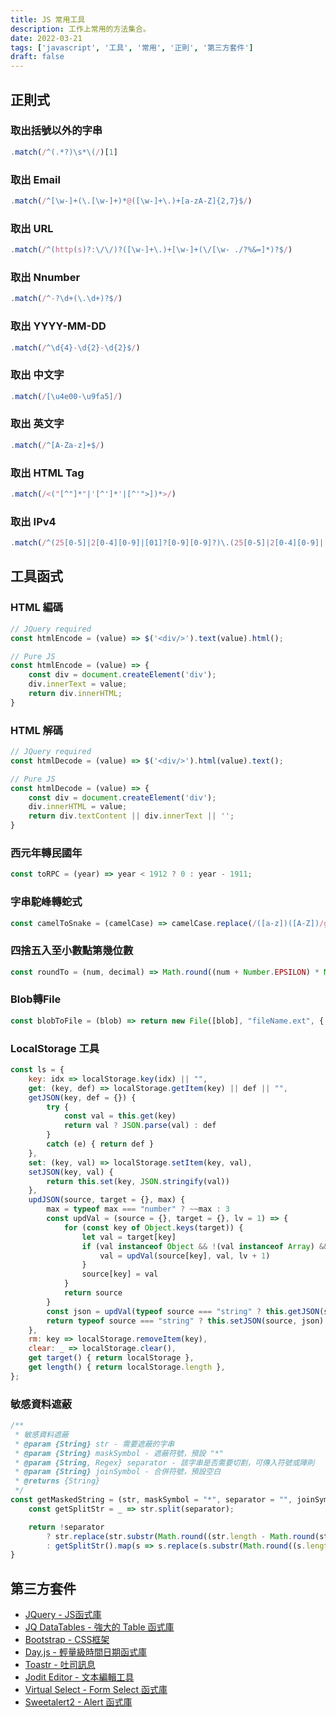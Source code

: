 ```yaml
---
title: JS 常用工具
description: 工作上常用的方法集合。
date: 2022-03-21
tags: ['javascript', '工具', '常用', '正則', '第三方套件']
draft: false
---
```


## 正則式

### 取出括號以外的字串
```js:usefully-js.js
.match(/^(.*?)\s*\(/)[1]
```

### 取出 Email
```js:usefully-js.js
.match(/^[\w-]+(\.[\w-]+)*@([\w-]+\.)+[a-zA-Z]{2,7}$/)
```

### 取出 URL
```js:usefully-js.js
.match(/^(http(s)?:\/\/)?([\w-]+\.)+[\w-]+(\/[\w- ./?%&=]*)?$/)
```

### 取出 Nnumber
```js:usefully-js.js
.match(/^-?\d+(\.\d+)?$/)
```

### 取出 YYYY-MM-DD
```js:usefully-js.js
.match(/^\d{4}-\d{2}-\d{2}$/)
```

### 取出 中文字
```js:usefully-js.js
.match(/[\u4e00-\u9fa5]/)
```

### 取出 英文字
```js:usefully-js.js
.match(/^[A-Za-z]+$/)
```

### 取出 HTML Tag
```js:usefully-js.js
.match(/<("[^"]*"|'[^']*'|[^'">])*>/)
```

### 取出 IPv4
```js:usefully-js.js
.match(/^(25[0-5]|2[0-4][0-9]|[01]?[0-9][0-9]?)\.(25[0-5]|2[0-4][0-9]|[01]?[0-9][0-9]?)\.(25[0-5]|2[0-4][0-9]|[01]?[0-9][0-9]?)\.(25[0-5]|2[0-4][0-9]|[01]?[0-9][0-9]?)$/)
```

## 工具函式

### HTML 編碼
```js:usefully-js.js
// JQuery required
const htmlEncode = (value) => $('<div/>').text(value).html();

// Pure JS
const htmlEncode = (value) => {
    const div = document.createElement('div');
    div.innerText = value;
    return div.innerHTML;
}
```

### HTML 解碼
```js:usefully-js.js
// JQuery required
const htmlDecode = (value) => $('<div/>').html(value).text();

// Pure JS
const htmlDecode = (value) => {
    const div = document.createElement('div');
    div.innerHTML = value;
    return div.textContent || div.innerText || '';
}
```

### 西元年轉民國年
```js:usefully-js.js
const toRPC = (year) => year < 1912 ? 0 : year - 1911;
```

### 字串駝峰轉蛇式
```js:usefully-js.js
const camelToSnake = (camelCase) => camelCase.replace(/([a-z])([A-Z])/g, '$1_$2').toLowerCase();
```

### 四捨五入至小數點第幾位數
```js:usefully-js.js
const roundTo = (num, decimal) => Math.round((num + Number.EPSILON) * Math.pow(10, decimal)) / Math.pow(10, decimal);
```

### Blob轉File
```js:usefully-js.js
const blobToFile = (blob) => return new File([blob], "fileName.ext", { type: "mime/type", lastModified: new Date().getTime() })
```

### LocalStorage 工具
```js:usefully-js.js
const ls = {
    key: idx => localStorage.key(idx) || "",
    get: (key, def) => localStorage.getItem(key) || def || "",
    getJSON(key, def = {}) {
        try {
            const val = this.get(key)
            return val ? JSON.parse(val) : def
        }
        catch (e) { return def }
    },
    set: (key, val) => localStorage.setItem(key, val),
    setJSON(key, val) {
        return this.set(key, JSON.stringify(val))
    },
    updJSON(source, target = {}, max) {
        max = typeof max === "number" ? ~~max : 3
        const updVal = (source = {}, target = {}, lv = 1) => {
            for (const key of Object.keys(target)) {
                let val = target[key]
                if (val instanceof Object && !(val instanceof Array) && lv <= max) {
                    val = updVal(source[key], val, lv + 1)
                }
                source[key] = val
            }
            return source
        }
        const json = updVal(typeof source === "string" ? this.getJSON(source) : source, target, 1)
        return typeof source === "string" ? this.setJSON(source, json) : source
    },
    rm: key => localStorage.removeItem(key),
    clear: _ => localStorage.clear(),
    get target() { return localStorage },
    get length() { return localStorage.length },
};
```

### 敏感資料遮蔽
```js:usefully-js.js
/**
 * 敏感資料遮蔽
 * @param {String} str - 需要遮蔽的字串
 * @param {String} maskSymbol - 遮蔽符號，預設 "*"
 * @param {String, Regex} separator - 該字串是否需要切割，可傳入符號或陣則
 * @param {String} joinSymbol - 合併符號，預設空白
 * @returns {String}
 */
const getMaskedString = (str, maskSymbol = "*", separator = "", joinSymbol = " ") =>{
	const getSplitStr = _ => str.split(separator);

	return !separator
		? str.replace(str.substr(Math.round((str.length - Math.round(str.length / 2)) / 2), str.length - Math.round(str.length / 2)), maskSymbol.repeat(str.length - Math.round(str.length / 2)))
		: getSplitStr().map(s => s.replace(s.substr(Math.round((s.length - Math.round(s.length / 2)) / 2), s.length - Math.round(s.length /2)), maskSymbol.repeat(s.length - Math.round(s.length /2)))).join(joinSymbol);
}
```

## 第三方套件

* [JQuery - JS函式庫](https://jquery.com/)
* [JQ DataTables - 強大的 Table 函式庫](https://datatables.net/)
* [Bootstrap - CSS框架](https://getbootstrap.com/)
* [Day.js - 輕量級時間日期函式庫](https://day.js.org/en/)
* [Toastr - 吐司訊息](https://codeseven.github.io/toastr/)
* [Jodit Editor - 文本編輯工具](https://xdsoft.net/jodit/)
* [Virtual Select - Form Select 函式庫](https://sa-si-dev.github.io/virtual-select/#/)
* [Sweetalert2 - Alert 函式庫](https://sa-si-dev.github.io/virtual-select/#/)